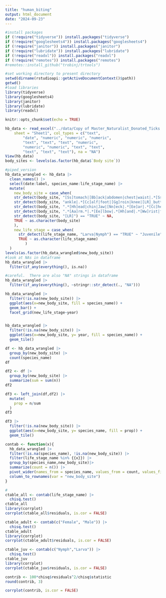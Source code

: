 ```yaml
---
title: "human_biting"
output: html_document
date: "2024-09-23"
---
```


```r

#install packages
if (!require("tidyverse")) install.packages("tidyverse")
if (!require("googlesheets4")) install.packages("googlesheets4")
if (!require("janitor")) install.packages("janitor")
if (!require("lubridate")) install.packages("lubridate")
if (!require("readxl")) install.packages("readxl")
if (!require("remotes")) install.packages("remotes")
#remotes::install_github("trobinj/trtools")

#set working directory to present directory
setwd(dirname(rstudioapi::getActiveDocumentContext()$path))
getwd()
#load libraries
library(tidyverse)
library(googlesheets4)
library(janitor)
library(lubridate)
library(readxl)

knitr::opts_chunk$set(echo = TRUE)
```
```r

hb_data <- read_excel("../data/Copy of Master_Naturalist_Donated_Ticks.xlsx", 
    sheet = "Sheet1", col_types = c("text", 
        "date", "numeric", "numeric", "numeric", 
        "text", "text", "text", "numeric", 
        "numeric", "numeric", "text", "text", 
        "text", "text", "text"), na = "NA")
View(hb_data)
body_sites <- levels(as.factor(hb_data$`Body site`))
```
```r
#piped_version
hb_data_wrangled <- hb_data |>
  clean_names() |>
  select(date:label, species_name:life_stage_name) |>
  mutate(
    new_body_site = case_when(
    str_detect(body_site, "[Ss]tomach|[Bb]ack|abdomen|chest|waist|.*[Ss]houlder|U_body") == "TRUE" ~ "TRUNK",
    str_detect(body_site, "ankle|.*[Cc]alf|foot|[Gg]roin|knee|[LR]_buttcheek|shin|.*_?[Tt]high|.*[Ll]eg|.*[Hh]ip") == "TRUE" ~ "LEG",
    str_detect(body_site, ".*[Hh]ead|chin|Jaw|[Nn]eck|.*[Ee]ar|.*[Cc]heek") == "TRUE" ~ "HEAD",
    str_detect(body_site, ".*[Aa]rm.*|.*[Ee]lbow|.*[Hh]and|.*[Ww]rist|finger") == "TRUE" ~ "ARM",
    str_detect(body_site, "[LR]") == "TRUE" ~ NA,
    TRUE ~ as.character(body_site)
    ),
    new_life_stage = case_when(
      str_detect(life_stage_name, "Larva|Nymph") == "TRUE" ~ "Juvenile",
      TRUE ~ as.character(life_stage_name)
         )
  )
levels(as.factor(hb_data_wrangled$new_body_site))
#look at NAs in dataframe
hb_data_wrangled |>
  filter(if_any(everything(), is.na))

#careful.  There are also "NA" strings in dataframe
hb_data_wrangled |>
  filter(if_any(everything(), ~stringr::str_detect(., "NA")))

```
```r
hb_data_wrangled |>
  filter(!is.na(new_body_site)) |>
  ggplot(aes(x=new_body_site, fill = species_name)) +
  geom_bar() +
  facet_grid(new_life_stage~year)


hb_data_wrangled |>
  filter(!is.na(new_body_site)) |>
  ggplot(aes(x=new_body_site, y= year, fill = species_name)) +
  geom_tile() 

```
```r
df <- hb_data_wrangled |>
  group_by(new_body_site) |>
  count(species_name) 
df

df2 <- df |>
  group_by(new_body_site) |>
  summarize(sum = sum(n))
df2

df3 <- left_join(df,df2) |>
  mutate(
    prop = n/sum
  )
df3

df3 |>
  filter(!is.na(new_body_site)) |>
  ggplot(aes(x=new_body_site, y= species_name, fill = prop)) +
  geom_tile() 

```
```r

contab <- function(x){
  hb_data_wrangled |>
  filter(!is.na(species_name), !is.na(new_body_site)) |>
  filter(life_stage_name %in% {{x}}) |>
  group_by(species_name,new_body_site)|>
  summarize(count = n()) |>
  pivot_wider(names_from = species_name, values_from = count, values_fill = list(count=0)) |>
  column_to_rownames(var = "new_body_site")
}

#
ctable_all <- contab(life_stage_name) |>
  chisq.test()
ctable_all
library(corrplot)
corrplot(ctable_all$residuals, is.cor = FALSE)

ctable_adult <- contab(c("Female", "Male")) |>
  chisq.test()
ctable_adult
library(corrplot)
corrplot(ctable_adult$residuals, is.cor = FALSE)

ctable_juv <- contab(c("Nymph","Larva")) |>
  chisq.test()
ctable_juv
library(corrplot)
corrplot(ctable_juv$residuals, is.cor = FALSE)

contrib <- 100*chisq$residuals^2/chisq$statistic
round(contrib, 3)

corrplot(contrib, is.cor = FALSE)
```



